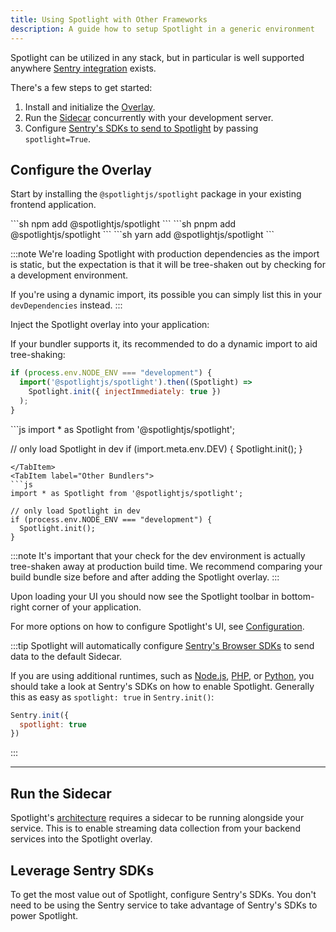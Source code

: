 ```yaml
---
title: Using Spotlight with Other Frameworks
description: A guide how to setup Spotlight in a generic environment
---
```


Spotlight can be utilized in any stack, but in particular is well supported anywhere [Sentry integration](/integrations/sentry/) exists.

There's a few steps to get started:

1. Install and initialize the [Overlay](#configure-the-overlay).
2. Run the [Sidecar](#run-the-sidecar) concurrently with your development server.
3. Configure [Sentry's SDKs to send to Spotlight](#leverage-sentry-sdks) by passing `spotlight=True`.

## Configure the Overlay

Start by installing the `@spotlightjs/spotlight` package in your existing frontend application.

<Tabs>
  <TabItem label="npm">
  ```sh 
  npm add @spotlightjs/spotlight 
  ```
  </TabItem>
  <TabItem label="pnpm">
  ```sh 
  pnpm add @spotlightjs/spotlight
  ```
  </TabItem>
  <TabItem label="yarn">
  ```sh 
  yarn add @spotlightjs/spotlight
  ```
  </TabItem>
</Tabs>

:::note
We're loading Spotlight with production dependencies as the import is static, but the expectation is that it will be tree-shaken out by checking for a development environment.

If you're using a dynamic import, its possible you can simply list this in your `devDependencies` instead.
:::

Inject the Spotlight overlay into your application:

<Tabs>
  <TabItem label="Dynamic Import">
  If your bundler supports it, its recommended to do a dynamic import to aid tree-shaking:

  ```js
  if (process.env.NODE_ENV === "development") {
    import('@spotlightjs/spotlight').then((Spotlight) =>
      Spotlight.init({ injectImmediately: true })
    );
  }
  ```
  </TabItem>
  <TabItem label="Vite">
  ```js
  import * as Spotlight from '@spotlightjs/spotlight';

  // only load Spotlight in dev
  if (import.meta.env.DEV) {
    Spotlight.init();
  }
  ```
  </TabItem>
  <TabItem label="Other Bundlers">
  ```js
  import * as Spotlight from '@spotlightjs/spotlight';

  // only load Spotlight in dev
  if (process.env.NODE_ENV === "development") {
    Spotlight.init();
  }
  ```
  </TabItem>
</Tabs>

:::note
It's important that your check for the dev environment is actually tree-shaken away at production build time.
We recommend comparing your build bundle size before and after adding the Spotlight overlay.
:::

Upon loading your UI you should now see the Spotlight toolbar in bottom-right corner of your application.

For more options on how to configure Spotlight's UI, see [Configuration](/reference/configuration/).

:::tip
Spotlight will automatically configure [Sentry's Browser SDKs](https://docs.sentry.io/platforms/javascript/) to send data to the default Sidecar.

If you are using additional runtimes, such as [Node.js](https://docs.sentry.io/platforms/node/), [PHP](https://docs.sentry.io/platforms/php/), or [Python](https://docs.sentry.io/platforms/python/), you should take a look at Sentry's SDKs on how to enable Spotlight. Generally this as easy as `spotlight: true` in `Sentry.init()`:


```js {2}
Sentry.init({
  spotlight: true
})
```

:::

<LinkCard title="Setup Spotlight with Sentry" description="Instructions for Web and Mobile SDKs" href="#leverage-sentry-sdks" />

---

## Run the Sidecar

Spotlight's [architecture](/architecture/) requires a sidecar to be running alongside your service. This is to enable streaming data collection from your backend services into the Spotlight overlay.


<CardGrid>
  <LinkCard title="Vite" href="/sidecar/vite/" />
  <LinkCard title="Webpack" href="/sidecar/webpack/" />
  <LinkCard title="Other" href="/sidecar/npx/" />
</CardGrid>


## Leverage Sentry SDKs

To get the most value out of Spotlight, configure Sentry's SDKs. You don't need to be using the Sentry service to take advantage of Sentry's SDKs to power Spotlight.


<SentryCodeBlock />
